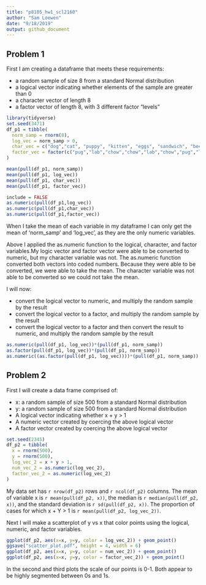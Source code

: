 ```yaml
---
title: "p8105_hw1_scl2160"
author: "Sam Loewen"
date: "9/18/2019"
output: github_document
---
```


## Problem 1

First I am creating a dataframe that meets these requirements:

*   a random sample of size 8 from a standard Normal distribution
*   a logical vector indicating whether elements of the sample are greater than 0
*   a character vector of length 8
*   a factor vector of length 8, with 3 different factor “levels”

```r
library(tidyverse)
set.seed(3471)
df_p1 = tibble(
  norm_samp = rnorm(8),
  log_vec = norm_samp > 0,
  char_vec = c("dog","cat", "puppy", "kitten", "eggs", "sandwich", "beer", "pencil"),
  factor_vec = factor(c("pug","lab","chow","chow","lab","chow","pug","lab"))
)

mean(pull(df_p1, norm_samp))
mean(pull(df_p1, log_vec))
mean(pull(df_p1, char_vec))
mean(pull(df_p1, factor_vec))

include = FALSE
as.numeric(pull(df_p1,log_vec))
as.numeric(pull(df_p1,char_vec))
as.numeric(pull(df_p1,factor_vec))

```

When I take the mean of each variable in my dataframe I can only get the mean of 'norm_samp' and 'log_vec', as they are the only numeric variables.

Above I applied the as.numeric function to the logical, character, and factor variables.My logic vector and factor vector were able to be converted to numeric, but my character variable was not. The as.numeric function converted both vectors into coded numbers. Because they were able to be converted, we were able to take the mean. The character variable was not able to be converted so we could not take the mean.

I will now: 


*   convert the logical vector to numeric, and multiply the random sample by the result
*   convert the logical vector to a factor, and multiply the random sample by the result
*   convert the logical vector to a factor and then convert the result to numeric, and multiply the random sample by the result

```r
as.numeric(pull(df_p1, log_vec))*(pull(df_p1, norm_samp))
as.factor(pull(df_p1, log_vec))*(pull(df_p1, norm_samp))
as.numeric((as.factor(pull(df_p1, log_vec))))*(pull(df_p1, norm_samp))
```


## Problem 2

First I will create a data frame comprised of:

*   x: a random sample of size 500 from a standard Normal distribution
*   y: a random sample of size 500 from a standard Normal distribution
*   A logical vector indicating whether x + y > 1
*   A numeric vector created by coercing the above logical vector
*   A factor vector created by coercing the above logical vector

```r
set.seed(2345)
df_p2 = tibble(
  x = rnorm(500),
  y = rnorm(500),
  log_vec_2 = x + y > 1,
  num_vec_2 = as.numeric(log_vec_2),
  factor_vec_2 = as.numeric(log_vec_2)
)
```

My data set has `r nrow(df_p2)` rows and `r ncol(df_p2)` columns. The mean of variable x is `r mean(pull(df_p2, x))`, the median is `r median(pull(df_p2, x))`, and the standard deviation is `r sd(pull(df_p2, x))`. The proportion of cases for which x + Y > 1 is `r mean(pull(df_p2, log_vec_2))`.

Next I will make a scatterplot of y vs x that color points using the logical, numeric, and factor variables.

```r
ggplot(df_p2, aes(x=x, y=y, color = log_vec_2)) + geom_point()
ggsave("scatter_plot.pdf", height = 4, width = 6)
ggplot(df_p2, aes(x=x, y=y, color = num_vec_2)) + geom_point()
ggplot(df_p2, aes(x=x, y=y, color = factor_vec_2)) + geom_point()
```

In the second and third plots the scale of our points is 0-1. Both appear to be highly segmented between 0s and 1s.